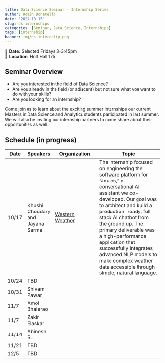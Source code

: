 ```yaml
---
title: Data Science Seminar - Internship Series
author: Robin Donatello
date: '2025-10-15'
slug: ds-internships
categories: [Seminar, Data Science, Internships]
tags: [internship]
banner: img/ds-internship.png
---
```


📅 **Date:** Selected Fridays 3-3:45pm\
📍 **Location:** Holt Hall 175

## Seminar Overview

-   Are you interested in the field of Data Science?
-   Are you already in the field (or adjacent) but not sure what you want to do with your skills?
-   Are you looking for an internship?

Come join us to learn about the exciting summer internships our current Masters in Data Science and Analytics students participated in last summer. We will also be inviting our internship partners to come share about their opportunities as well.

## Schedule (in progress)

| Date | Speakers | Organization | Topic |
|-----------|--|--------------------------|-----------------------------------------|
| 10/17 | Khushi Choudary and Jayana Sarma | [Western Weather](https://www.westernweathergroup.com/) | The internship focused on engineering the software platform for "Joules," a conversational Al assistant we co-developed. Our goal was to architect and build a production-ready, full-stack Al chatbot from the ground up. The primary deliverable was a high-performance application that successfully integrates advanced NLP models to make complex weather data accessible through simple, natural language. |
| 10/24 | TBD |  |  |
| 10/31 | Shivam Pawar |  |  |
| 11/7 | Amol Bhalerao |  |  |
| 11/7 | Zakir Elaskar |  |  |
| 11/14 | Abinesh S. |  |  |
| 11/21 | TBD |  |  |
| 12/5 | TBD |  |  |
